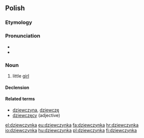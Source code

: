 ==Polish==

===Etymology===
{{suffix|dziewczyna|ka|lang=pl}}

===Pronunciation===
* {{IPA|/d͡ʑɛfˈt͡ʂɨnka/|lang=pl}}
* {{audio|Pl-dziewczynka.ogg|audio|lang=pl}}

===Noun===
{{pl-noun|f}}

# little [[girl]]

====Declension====
{{pl-decl-noun-ka|dziewczyn}}

====Related terms====
* [[dziewczyna]], [[dziewczę]]
* [[dziewczęcy]] (adjective)

[[el:dziewczynka]]
[[eu:dziewczynka]]
[[fa:dziewczynka]]
[[hr:dziewczynka]]
[[io:dziewczynka]]
[[hu:dziewczynka]]
[[pl:dziewczynka]]
[[fi:dziewczynka]]